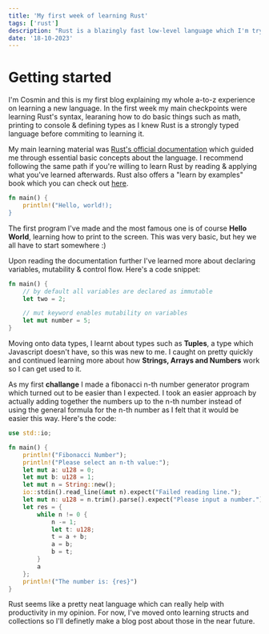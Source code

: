 ```yaml
---
title: 'My first week of learning Rust'
tags: ['rust']
description: "Rust is a blazingly fast low-level language which I'm trying to learn. In the first week I've learnt about variables, macros and more."
date: '18-10-2023'
---
```


# Getting started

I'm Cosmin and this is my first blog explaining my whole a-to-z experience on learning a new language. In the first week my main checkpoints were learning Rust's syntax, learaning how to do basic things such as math, printing to console & defining types as I knew Rust is a strongly typed language before commiting to learning it.

My main learning material was [Rust's official documentation](https://doc.rust-lang.org/book/) which guided me through essential basic concepts about the language. I recommend following the same path if you're willing to learn Rust by reading & applying what you've learned afterwards. Rust also offers a "learn by examples" book which you can check out [here](https://doc.rust-lang.org/rust-by-example/).

```rust
fn main() {
    println!("Hello, world!);
}
```

The first program I've made and the most famous one is of course **Hello World**, learning how to print to the screen. This was very basic, but hey we all have to start somewhere :)

Upon reading the documentation further I've learned more about declaring variables, mutability & control flow. Here's a code snippet:

```rust
fn main() {
    // by default all variables are declared as immutable
    let two = 2;

    // mut keyword enables mutability on variables
    let mut number = 5;
}
```

Moving onto data types, I learnt about types such as **Tuples**, a type which Javascript doesn't have, so this was new to me. I caught on pretty quickly and continued learning more about how **Strings, Arrays and Numbers** work so I can get used to it.

As my first **challange** I made a fibonacci n-th number generator program which turned out to be easier than I expected. I took an easier approach by actually adding together the numbers up to the n-th number instead of using the general formula for the n-th number as I felt that it would be easier this way. Here's the code:

```rust
use std::io;

fn main() {
    println!("Fibonacci Number");
    println!("Please select an n-th value:");
    let mut a: u128 = 0;
    let mut b: u128 = 1;
    let mut n = String::new();
    io::stdin().read_line(&mut n).expect("Failed reading line.");
    let mut n: u128 = n.trim().parse().expect("Please input a number.");
    let res = {
        while n != 0 {
            n -= 1;
            let t: u128;
            t = a + b;
            a = b;
            b = t;
        }
        a
    };
    println!("The number is: {res}")
}
```

Rust seems like a pretty neat language which can really help with productivity in my opinion. For now, I've moved onto learning structs and collections so I'll definetly make a blog post about those in the near future.
